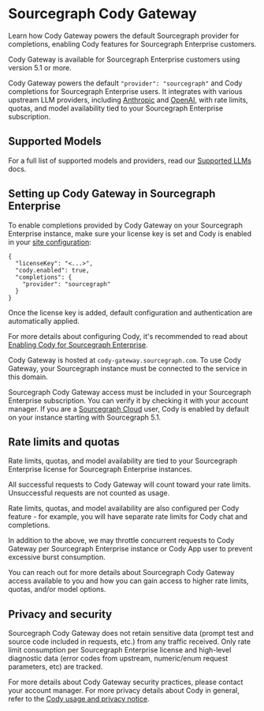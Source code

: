 # Sourcegraph Cody Gateway

<p className="subtitle">Learn how Cody Gateway powers the default Sourcegraph provider for completions, enabling Cody features for Sourcegraph Enterprise customers.</p>

<Callout type="note" title="Note">Cody Gateway is available for Sourcegraph Enterprise customers using version 5.1 or more.</Callout>

Cody Gateway powers the default `"provider": "sourcegraph"` and Cody completions for Sourcegraph Enterprise users. It integrates with various upstream LLM providers, including [Anthropic](https://www.anthropic.com/) and [OpenAI](https://openai.com/), with rate limits, quotas, and model availability tied to your Sourcegraph Enterprise subscription.

## Supported Models

For a full list of supported models and providers, read our [Supported LLMs](/cody/capabilities/supported-models) docs.

## Setting up Cody Gateway in Sourcegraph Enterprise

To enable completions provided by Cody Gateway on your Sourcegraph Enterprise instance, make sure your license key is set and Cody is enabled in your [site configuration](/admin/config/site_config):

```jsonc
{
  "licenseKey": "<...>",
  "cody.enabled": true,
  "completions": {
    "provider": "sourcegraph"
  }
}
```

Once the license key is added, default configuration and authentication are automatically applied.

For more details about configuring Cody, it's recommended to read about [Enabling Cody for Sourcegraph Enterprise](/cody/clients/enable-cody-enterprise).

Cody Gateway is hosted at `cody-gateway.sourcegraph.com`. To use Cody Gateway, your Sourcegraph instance must be connected to the service in this domain.

<Callout type="warning">Sourcegraph Cody Gateway access must be included in your Sourcegraph Enterprise subscription. You can verify it by checking it with your account manager. If you are a [Sourcegraph Cloud](/cloud/) user, Cody is enabled by default on your instance starting with Sourcegraph 5.1.</Callout>

## Rate limits and quotas

Rate limits, quotas, and model availability are tied to your Sourcegraph Enterprise license for Sourcegraph Enterprise instances.

All successful requests to Cody Gateway will count toward your rate limits. Unsuccessful requests are not counted as usage.

Rate limits, quotas, and model availability are also configured per Cody feature - for example, you will have separate rate limits for Cody chat and completions.

In addition to the above, we may throttle concurrent requests to Cody Gateway per Sourcegraph Enterprise instance or Cody App user to prevent excessive burst consumption.

<Callout type="note">You can reach out for more details about Sourcegraph Cody Gateway access available to you and how you can gain access to higher rate limits, quotas, and/or model options.</Callout>

## Privacy and security

Sourcegraph Cody Gateway does not retain sensitive data (prompt test and source code included in requests, etc.) from any traffic received. Only rate limit consumption per Sourcegraph Enterprise license and high-level diagnostic data (error codes from upstream, numeric/enum request parameters, etc) are tracked.

For more details about Cody Gateway security practices, please contact your account manager. For more privacy details about Cody in general, refer to the [Cody usage and privacy notice](https://about.sourcegraph.com/terms/cody-notice).
